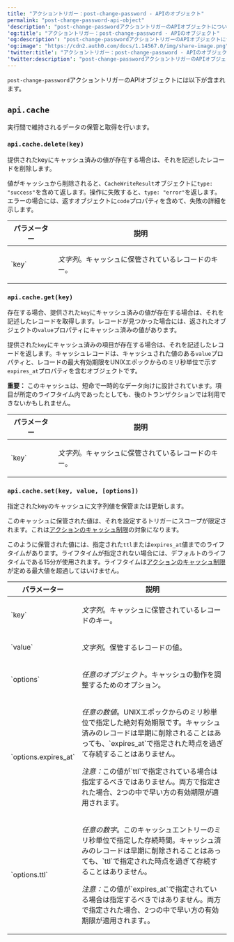 ```yaml
---
title: "アクショントリガー：post-change-password - APIのオブジェクト"
permalink: "post-change-password-api-object"
'description': "post-change-passwordアクショントリガーのAPIオブジェクトについて説明します。"
'og:title': "アクショントリガー：post-change-password - APIのオブジェクト"
'og:description': "post-change-passwordアクショントリガーのAPIオブジェクトについて説明します。"
'og:image': "https://cdn2.auth0.com/docs/1.14567.0/img/share-image.png"
'twitter:title': "アクショントリガー：post-change-password - APIのオブジェクト"
'twitter:description': "post-change-passwordアクショントリガーのAPIオブジェクトについて説明します。"
---
```


`post-change-password`アクショントリガーのAPIオブジェクトには以下が含まれます。

## `api.cache`

実行間で維持されるデータの保管と取得を行います。

### `api.cache.delete(key)`

提供されたkeyにキャッシュ済みの値が存在する場合は、それを記述したレコードを削除します。

値がキャッシュから削除されると、`CacheWriteResult`オブジェクトに`type: "success"`を含めて返します。操作に失敗すると、`type: "error"`を返します。エラーの場合には、返すオブジェクトに`code`プロパティを含めて、失敗の詳細を示します。

<table class="table">
<thead>
<tr>
<th>パラメーター</th>
<th>説明</th>
</tr>
</thead>
<tbody>
<tr>
<td>`key`</td>
<td>
<p><em>文字列</em>。キャッシュに保管されているレコードのキー。</p>
</td>
</tr>
</tbody>
</table>

### `api.cache.get(key)`

存在する場合、提供された`key`にキャッシュ済みの値が存在する場合は、それを記述したレコードを取得します。レコードが見つかった場合には、返されたオブジェクトの`value`プロパティにキャッシュ済みの値があります。

提供された`key`にキャッシュ済みの項目が存在する場合は、それを記述したレコードを返します。キャッシュレコードは、キャッシュされた値のある`value`プロパティと、レコードの最大有効期限をUNIXエポックからのミリ秒単位で示す`expires_at`プロパティを含むオブジェクトです。

**重要：**
このキャッシュは、短命で一時的なデータ向けに設計されています。項目が所定のライフタイム内であったとしても、後のトランザクションでは利用できないかもしれません。

<table class="table">
<thead>
<tr>
<th>パラメーター</th>
<th>説明</th>
</tr>
</thead>
<tbody>
<tr>
<td>`key`</td>
<td>
<p><em>文字列</em>。キャッシュに保管されているレコードのキー。</p>
</td>
</tr>
</tbody>
</table>

### `api.cache.set(key, value, [options])`

指定されたkeyのキャッシュに文字列値を保管または更新します。

このキャッシュに保管された値は、それを設定するトリガーにスコープが限定されます。これは[アクションのキャッシュ制限](/ja-jp/customize/actions/limitations)の対象になります。

このように保管された値には、指定された`ttl`または`expires_at`値までのライフタイムがあります。ライフタイムが指定されない場合には、デフォルトのライフタイムである15分が使用されます。ライフタイムは[アクションのキャッシュ制限](/ja-jp/customize/actions/limitations)が定める最大値を超過してはいけません。

<table class="table">
<thead>
<tr>
<th>パラメーター</th>
<th>説明</th>
</tr>
</thead>
<tbody>
<tr>
<td>`key`</td>
<td>
<p><em>文字列</em>。キャッシュに保管されているレコードのキー。</p>
</td>
</tr>
<tr>
<td>`value`</td>
<td>
<p><em>文字列</em>。保管するレコードの値。</p>
</td>
</tr>
<tr>
<td>`options`</td>
<td>
<p><em>任意のオブジェクト</em>。キャッシュの動作を調整するためのオプション。</p>
</td>
</tr>
<tr>
<td>`options.expires_at`</td>
<td>
<p><em>任意の数値</em>。UNIXエポックからのミリ秒単位で指定した絶対有効期限です。キャッシュ済みのレコードは早期に削除されることはあっても、`expires_at`で指定された時点を過ぎて存続することはありません。</p>
<p>
<em>注意：</em>この値が`ttl`で指定されている場合は指定するべきではありません。両方で指定された場合、2つの中で早い方の有効期限が適用されます。
          </p>
</td>
</tr>
<tr>
<td>`options.ttl`</td>
<td>
<p><em>任意の数字</em>。このキャッシュエントリーのミリ秒単位で指定した存続時間。キャッシュ済みのレコードは早期に削除されることはあっても、`ttl`で指定された時点を過ぎて存続することはありません。</p>
<p>
<em>注意：</em>この値が`expires_at`で指定されている場合は指定するべきではありません。両方で指定された場合、2つの中で早い方の有効期限が適用されます。。
          </p>
</td>
</tr>
</tbody>
</table>